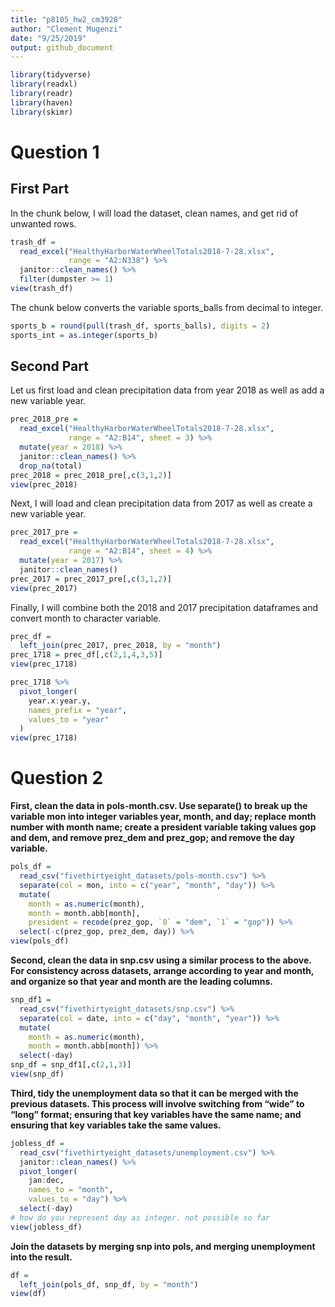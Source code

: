 ```yaml
---
title: "p8105_hw2_cm3928"
author: "Clement Mugenzi"
date: "9/25/2019"
output: github_document
---
```


```r
library(tidyverse)
library(readxl)
library(readr)
library(haven)
library(skimr)
```

# Question 1

## First Part

In the chunk below, I will load the dataset, clean names, and get rid of unwanted rows.

```r
trash_df = 
  read_excel("HealthyHarborWaterWheelTotals2018-7-28.xlsx",
             range = "A2:N338") %>% 
  janitor::clean_names() %>% 
  filter(dumpster >= 1)
view(trash_df)
```

The chunk below converts the variable sports_balls from decimal to integer.

```r
sports_b = round(pull(trash_df, sports_balls), digits = 2)
sports_int = as.integer(sports_b)
```

## Second Part

Let us first load and clean precipitation data from year 2018 as well as add a new variable year.

```r
prec_2018_pre =
  read_excel("HealthyHarborWaterWheelTotals2018-7-28.xlsx",
             range = "A2:B14", sheet = 3) %>% 
  mutate(year = 2018) %>%
  janitor::clean_names() %>% 
  drop_na(total)
prec_2018 = prec_2018_pre[,c(3,1,2)]
view(prec_2018)
```

Next, I will load and clean precipitation data from 2017 as well as create a new variable year.

```r
prec_2017_pre = 
  read_excel("HealthyHarborWaterWheelTotals2018-7-28.xlsx",
             range = "A2:B14", sheet = 4) %>% 
  mutate(year = 2017) %>% 
  janitor::clean_names()
prec_2017 = prec_2017_pre[,c(3,1,2)]
view(prec_2017)
```


Finally, I will combine both the 2018 and 2017 precipitation dataframes and convert month to character variable.

```r
prec_df = 
  left_join(prec_2017, prec_2018, by = "month")
prec_1718 = prec_df[,c(2,1,4,3,5)]
view(prec_1718)
```


```r
prec_1718 %>% 
  pivot_longer(
    year.x:year.y,
    names_prefix = "year",
    values_to = "year"
  )
view(prec_1718)
```





# Question 2 

**First, clean the data in pols-month.csv. Use separate() to break up the variable mon into integer variables year, month, and day; replace month number with month name; create a president variable taking values gop and dem, and remove prez_dem and prez_gop; and remove the day variable.**

```r
pols_df = 
  read_csv("fivethirtyeight_datasets/pols-month.csv") %>% 
  separate(col = mon, into = c("year", "month", "day")) %>% 
  mutate(
    month = as.numeric(month),
    month = month.abb[month],
    president = recode(prez_gop, `0` = "dem", `1` = "gop")) %>% 
  select(-c(prez_gop, prez_dem, day)) %>%
view(pols_df)
```


**Second, clean the data in snp.csv using a similar process to the above. For consistency across datasets, arrange according to year and month, and organize so that year and month are the leading columns.**

```r
snp_df1 = 
  read_csv("fivethirtyeight_datasets/snp.csv") %>% 
  separate(col = date, into = c("day", "month", "year")) %>% 
  mutate(
    month = as.numeric(month),
    month = month.abb[month]) %>% 
  select(-day)
snp_df = snp_df1[,c(2,1,3)]
view(snp_df)
```


**Third, tidy the unemployment data so that it can be merged with the previous datasets. This process will involve switching from “wide” to “long” format; ensuring that key variables have the same name; and ensuring that key variables take the same values.**

```r
jobless_df = 
  read_csv("fivethirtyeight_datasets/unemployment.csv") %>% 
  janitor::clean_names() %>% 
  pivot_longer(
    jan:dec,
    names_to = "month",
    values_to = "day") %>% 
  select(-day)
# how do you represent day as integer. not possible so far
view(jobless_df)
```

**Join the datasets by merging snp into pols, and merging unemployment into the result.**

```r
df = 
  left_join(pols_df, snp_df, by = "month")
view(df)
```




















